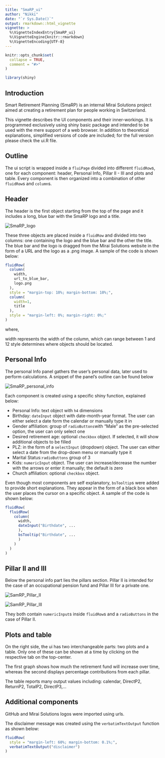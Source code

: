 ```yaml
---
title: "SmaRP_ui"
author: "Nikki"
date: "`r Sys.Date()`"
output: rmarkdown::html_vignette
vignette: >
  %\VignetteIndexEntry{SmaRP_ui}
  %\VignetteEngine{knitr::rmarkdown}
  %\VignetteEncoding{UTF-8}
---
```


```r
knitr::opts_chunk$set(
  collapse = TRUE,
  comment = "#>"
)

library(shiny)
```
## Introduction

Smart Retirement Planning (SmaRP) is an internal Mirai Solutions project aimed at creating a retirement plan for people working in Switzerland. 

This vignette describes the UI components and their inner-workings. It is programmed exclusively using shiny basic package and intended to be used with the mere support of a web browser. In addition to theoretical explanations, simplified versions of code are included; for the full version please check the ui.R file.  

## Outline

The ui script is wrapped inside a `fluiPage` divided into different `fluidRow`s, one for each component: header, Personal Info, Pillar II - III and plots and table. Every component is then organized into a combination of other `fluidRow`s and `column`s. 

## Header

The header is the first object starting from the top of the page and it includes a long, blue bar with the SmaRP logo and a title. 

![](SmaRP_logo.png "SmaRP_logo")

These three objects are placed inside a `fluidRow` and divided into two columns: one containing the logo and the blue bar and the other the title. The blue bar and the logo is dragged from the Mirai Solutions website in the form of a URL and the logo as a .png image. A sample of the code is shown below:

```r
fluidRow(
  column(
    width,
    url_to_blue_bar,
    logo.png
  ),
  style = "margin-top: 10%; margin-bottom: 10%;",
  column(
    width=1,
    title
  ),
  style = "margin-left: 0%; margin-right: 0%;"
) 
```
where,

width represents the width of the column, which can range between 1 and 12
style determines where objects should be located.

## Personal Info

The personal Info panel gathers the user's personal data, later used to perform calculations. A snippet of the panel's outline can be found below

![](SmaRP_personal_info.png "SmaRP_personal_info")

Each component is created using a specific shiny function, explained below:

* Personal Info: text object with `h4` dimensions
* Birthday: `dateInput` object with date-month-year format. The user can either select a date form the calendar or manually type it in
* Gender affiliation: group of `radioButtons`with "Male" as the pre-selected option, the user can only select one
* Desired retirement age: optional `checkbox` object. If selected, it will show additional objects to be filled 
* PLZ: in the form of a `selectInput` (dropdown) object. The user can either select a date from the drop-down menu or manually type it
* Marital Status:`radioButtons` group of 3
* Kids: `numericInput` object. The user can increase/decrease the number with the arrows or enter it manually; the default is zero
* Church affiliation: optional `checkbox` object.

Even though most components are self explanatory, `bsTooltip`s were added to provide short explanations. They appear in the form of a black box when the user places the cursor on a specific object. A sample of the code is shown below:

```r
fluidRow(
  fluidRow(
    column(
      width,
      dateInput("Birthdate", ...
      ),
      bsTooltip("Birthdate", ...
      )
    )
  )
)

```


## Pillar II and III

Below the personal info part lies the pillars section. Pillar II is intended for the case of an occupational pension fund and Pillar III for a private one.

![](SmaRP_Pillar_II.png "SamRP_Pillar_II")

![](SmaRP_Pillar_III.png "SamRP_Pillar_III")

They both contain `numericInput`s inside `fluidRow`s and a `radioButtons` in the case of Pillar II.

## Plots and table

On the right side, the ui has two interchangeable parts: two plots and a table. Only one of these can be shown at a time by clicking on the respective tab on the top-center. 

The first graph shows how much the retirement fund will increase over time, whereas the second displays percentage contributions from each pillar.

The table reports many output values including: calendar, DirectP2, ReturnP2, TotalP2, DirectP3,...

## Additional components

GitHub and Mirai Solutions logos were imported using urls. 

The disclaimer message was created using the `verbatimTextOutput` function as shown below:

```r
fluidRow(
  style = "margin-left: 60%; margin-bottom: 0.1%;",
  verbatimTextOutput("disclaimer")
)
```
